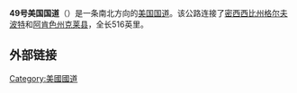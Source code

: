 '''49号美国国道'''（{{lang-en|'''U.S. Route 49'''}}）是一条南北方向的[[美国国道|美国国道]]。该公路连接了[[密西西比州|密西西比州]][[格尔夫波特_(密西西比州)|格尔夫波特]]和[[阿肯色州|阿肯色州]][[克莱县_(阿肯色州)|克莱县]]，全长516英里。

== 外部链接 ==

{{美国国道}}
[[Category:美國國道|Category:美國國道]]